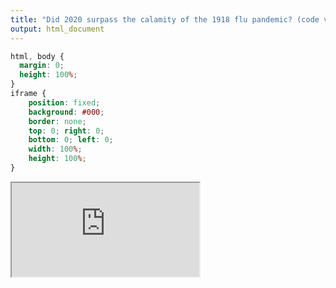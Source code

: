 ```yaml
---
title: "Did 2020 surpass the calamity of the 1918 flu pandemic? (code visible)"
output: html_document
---
```


```css
html, body {
  margin: 0;
  height: 100%;
}
iframe {
    position: fixed;
    background: #000;
    border: none;
    top: 0; right: 0;
    bottom: 0; left: 0;
    width: 100%;
    height: 100%;
}
```

<iframe src="https://liamrevell.github.io/1918/code.html"></iframe>

